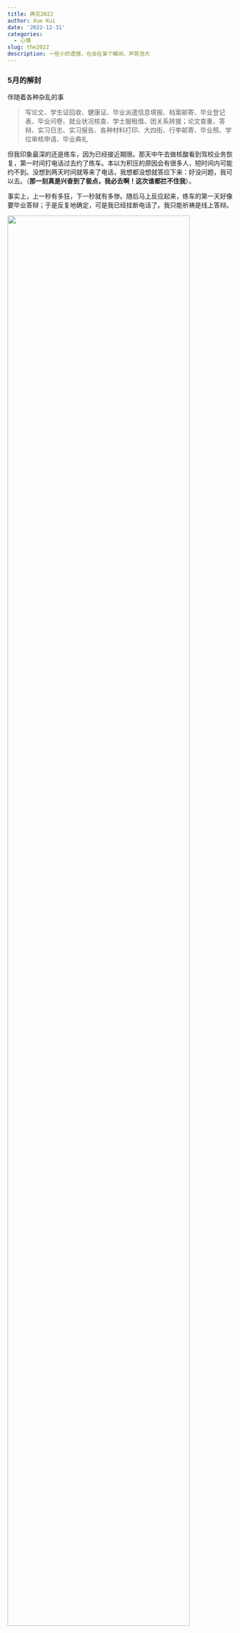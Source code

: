 ```yaml
---
title: 再见2022
author: Xue Kui
date: '2022-12-31'
categories:
  - 心情
slug: the2022
description: 一些小的遗憾，也会在某个瞬间，声势浩大
---
```



### 5月的解封

伴随着各种杂乱的事


> 写论文、学生证回收、健康证、毕业派遣信息填报、档案邮寄、毕业登记表、毕业问卷、就业状况核查、学士服租借、团关系转接；论文查重、答辩、实习日志、实习报告、各种材料打印、大四街、行李邮寄、毕业照、学位审核申请、毕业典礼

但我印象最深的还是练车，因为已经接近期限。那天中午去做核酸看到驾校业务恢复，第一时间打电话过去约了练车。本以为积压的原因会有很多人，短时间内可能约不到。没想到两天时间就等来了电话，我想都没想就答应下来：好没问题，我可以去。（**那一刻真是兴奋到了极点，我必去啊！这次谁都拦不住我**）。

事实上，上一秒有多狂，下一秒就有多惨。随后马上反应起来，练车的第一天好像要毕业答辩；于是反复地确定，可是我已经挂断电话了。我只能祈祷是线上答辩。

![](images/Snipaste_2022-12-13_11-45-55.png){width=90%}

答辩当天。还在去阿城的高速上，快下高速时开始答辩。开着热点、戴上耳机，一车的人目光都投过来。**我已经顾不了那么多了！！**下车的同时正好到了提问环节，然后就有了马路牙子上答辩这一幕，车来车往。我脑子里想的只是这些噪音传到会议里会有多大，老师们问了什么，我并听不太清......

这里特别感谢新雨发的录屏，记录了老师提出的问题和建议，救我一命

至于第一天练车，**是谁心不在焉被教练喷的狗血淋头，我不说。**




### 6月的毕业


一些已经习以为常的东西，在那段时间变得格外珍贵。幸而有狗比和老杨的照应，这最后八分之一枯涩的日子才变得熠熠生辉。分开与离别总归是伤心事。四年磨合刚有合拍之感，它却让你点到为止。生活大概就是这样。

只知道四年真的过得很快。**受益而不觉，失之而难存**



![](images/gb-yxw.jpg){width=100%}

![](images/gb617.png){width=100%}

![](images/gb617-2.png){width=100%}




### 8月的历练

从北纬45°到北纬53°，从大都市到无人区，翻越重重山峦，一路伴随的是厚密的蚊虫以及刺骨的寒水。跟漠河的石头山死磕，与阿尔山的寒冷抗衡。忘不了阿木尔的小镇烧烤，还有中俄边境上空的满天星辰。

眼睛、嘴唇上被叮的大包，突来的急雨，还有那管护站卡口嗷嗷叫的大狗，以及在高大塔头坑里不停地踉跄，算了，顾不上这些了。**享受这往往返返几千公里中的一切。**

![](images/lat53wet.jpg){width=100%}

![](images/luoguhe.jpg){width=100%}


### 9月的入学

与老胡、老杨再聚首，所有要说的话都在那听百威。


说起老杨，5月份有次因为材料跟他生气。就像他一贯在德育手册里随手写的职务：**混子**，他是真的混啊。在群里对他重拳出击，然后晚上回到寝室却只能边生气、边笑着对他说：**“你妈！”**



![](images/dc-ques.jpg){width=90%}



### 12月31

给Boss汇报完工作后，缓了一口气。真的不想再去想它，至少今天晚上不去想，尽管很有可能写的像SHIT一样。

大家都在告别2022了，还有两个小时



整日在文献里挣扎，只是我还没有做好准备。痛苦、没有思绪，就想想Boss在我们几个回家前说的话

> 如果要做的事情很难，当放着这件事不去管的时候，它会一直难下去；只有当你不断尝试解决的时候，它才有可能变得容易，并且更接近目标。

但现在只想好好睡一觉，然后，继续


Boss回消息了，......



### 不经意的感动

这些我都记在心里~

![](images/care1.jpg){width=90%}







